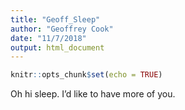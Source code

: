 ```yaml
---
title: "Geoff_Sleep"
author: "Geoffrey Cook"
date: "11/7/2018"
output: html_document
---
```


```r
knitr::opts_chunk$set(echo = TRUE)
```

Oh hi sleep. I'd like to have more of you.